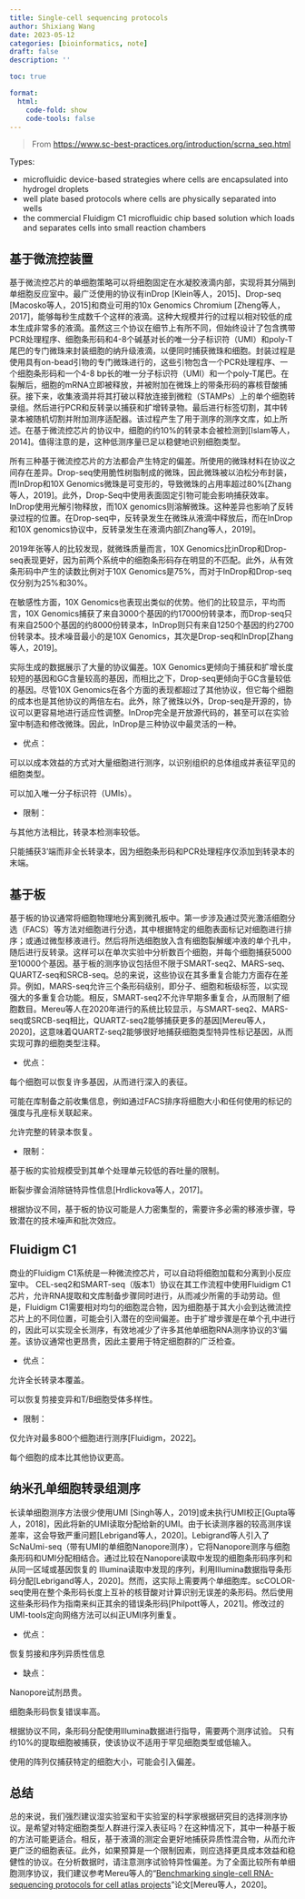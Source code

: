 ```yaml
---
title: Single-cell sequencing protocols
author: Shixiang Wang
date: 2023-05-12
categories: [bioinformatics, note]
draft: false
description: ''

toc: true

format:
  html:
    code-fold: show
    code-tools: false
---
```


> From <https://www.sc-best-practices.org/introduction/scrna_seq.html>

Types:

- microfluidic device-based strategies where cells are encapsulated into hydrogel droplets
- well plate based protocols where cells are physically separated into wells
- the commercial Fluidigm C1 microfluidic chip based solution which loads and separates cells into small reaction chambers

## 基于微流控装置

基于微流控芯片的单细胞策略可以将细胞固定在水凝胶液滴内部，实现将其分隔到单细胞反应室中。最广泛使用的协议有inDrop [Klein等人，2015]、Drop-seq [Macosko等人，2015]和商业可用的10x Genomics Chromium [Zheng等人，2017]，能够每秒生成数千个这样的液滴。这种大规模并行的过程以相对较低的成本生成非常多的液滴。虽然这三个协议在细节上有所不同，但始终设计了包含携带PCR处理程序、细胞条形码和4-8个碱基对长的唯一分子标识符（UMI）和poly-T尾巴的专门微珠来封装细胞的纳升级液滴，以便同时捕获微珠和细胞。封装过程是使用具有on-bead引物的专门微珠进行的，这些引物包含一个PCR处理程序、一个细胞条形码和一个4-8 bp长的唯一分子标识符（UMI）和一个poly-T尾巴。在裂解后，细胞的mRNA立即被释放，并被附加在微珠上的带条形码的寡核苷酸捕获。接下来，收集液滴并将其打破以释放连接到微粒（STAMPs）上的单个细胞转录组。然后进行PCR和反转录以捕获和扩增转录物。最后进行标签切割，其中转录本被随机切割并附加测序适配器。该过程产生了用于测序的测序文库，如上所述。在基于微流控芯片的协议中，细胞的约10%的转录本会被检测到[Islam等人，2014]。值得注意的是，这种低测序量已足以稳健地识别细胞类型。

所有三种基于微流控芯片的方法都会产生特定的偏差。所使用的微珠材料在协议之间存在差异。Drop-seq使用脆性树脂制成的微珠，因此微珠被以泊松分布封装，而InDrop和10X Genomics微珠是可变形的，导致微珠的占用率超过80%[Zhang等人，2019]。此外，Drop-Seq中使用表面固定引物可能会影响捕获效率。InDrop使用光解引物释放，而10X genomics则溶解微珠。这种差异也影响了反转录过程的位置。在Drop-seq中，反转录发生在微珠从液滴中释放后，而在InDrop和10X genomics协议中，反转录发生在液滴内部[Zhang等人，2019]。

2019年张等人的比较发现，就微珠质量而言，10X Genomics比inDrop和Drop-seq表现更好，因为前两个系统中的细胞条形码存在明显的不匹配。此外，从有效条形码中产生的读数比例对于10X Genomics是75%，而对于InDrop和Drop-seq仅分别为25%和30%。

在敏感性方面，10X Genomics也表现出类似的优势。他们的比较显示，平均而言，10X Genomics捕获了来自3000个基因的约17000份转录本，而Drop-seq只有来自2500个基因的约8000份转录本，InDrop则只有来自1250个基因的约2700份转录本。技术噪音最小的是10X Genomics，其次是Drop-seq和InDrop[Zhang等人，2019]。

实际生成的数据展示了大量的协议偏差。10X Genomics更倾向于捕获和扩增长度较短的基因和GC含量较高的基因，而相比之下，Drop-seq更倾向于GC含量较低的基因。尽管10X Genomics在各个方面的表现都超过了其他协议，但它每个细胞的成本也是其他协议的两倍左右。此外，除了微珠以外，Drop-seq是开源的，协议可以更容易地进行适应性调整。InDrop完全是开放源代码的，甚至可以在实验室中制造和修改微珠。因此，InDrop是三种协议中最灵活的一种。

- 优点：

可以以成本效益的方式对大量细胞进行测序，以识别组织的总体组成并表征罕见的细胞类型。

可以加入唯一分子标识符（UMIs）。

- 限制：

与其他方法相比，转录本检测率较低。

只能捕获3’端而非全长转录本，因为细胞条形码和PCR处理程序仅添加到转录本的末端。

## 基于板

基于板的协议通常将细胞物理地分离到微孔板中。第一步涉及通过荧光激活细胞分选（FACS）等方法对细胞进行分选，其中根据特定的细胞表面标记对细胞进行排序；或通过微型移液进行。然后将所选细胞放入含有细胞裂解缓冲液的单个孔中，随后进行反转录。这样可以在单次实验中分析数百个细胞，并每个细胞捕获5000至10000个基因。基于板的测序协议包括但不限于SMART-seq2、MARS-seq、QUARTZ-seq和SRCB-seq。总的来说，这些协议在其多重复合能力方面存在差异。例如，MARS-seq允许三个条形码级别，即分子、细胞和板级标签，以实现强大的多重复合功能。相反，SMART-seq2不允许早期多重复合，从而限制了细胞数目。Mereu等人在2020年进行的系统比较显示，与SMART-seq2、MARS-seq或SRCB-seq相比，QUARTZ-seq2能够捕获更多的基因[Mereu等人，2020]，这意味着QUARTZ-seq2能够很好地捕获细胞类型特异性标记基因，从而实现可靠的细胞类型注释。

- 优点：

每个细胞可以恢复许多基因，从而进行深入的表征。

可能在库制备之前收集信息，例如通过FACS排序将细胞大小和任何使用的标记的强度与孔座标关联起来。

允许完整的转录本恢复。

- 限制：

基于板的实验规模受到其单个处理单元较低的吞吐量的限制。

断裂步骤会消除链特异性信息[Hrdlickova等人，2017]。

根据协议不同，基于板的协议可能是人力密集型的，需要许多必需的移液步骤，导致潜在的技术噪声和批次效应。

## Fluidigm C1

商业的Fluidigm C1系统是一种微流控芯片，可以自动将细胞加载和分离到小反应室中。 CEL-seq2和SMART-seq（版本1）协议在其工作流程中使用Fluidigm C1芯片，允许RNA提取和文库制备步骤同时进行，从而减少所需的手动劳动。但是，Fluidigm C1需要相对均匀的细胞混合物，因为细胞基于其大小会到达微流控芯片上的不同位置，可能会引入潜在的空间偏差。由于扩增步骤是在单个孔中进行的，因此可以实现全长测序，有效地减少了许多其他单细胞RNA测序协议的3’偏差。该协议通常也更昂贵，因此主要用于特定细胞群的广泛检查。

- 优点：

允许全长转录本覆盖。

可以恢复剪接变异和T/B细胞受体多样性。

- 限制：

仅允许对最多800个细胞进行测序[Fluidigm，2022]。

每个细胞的成本比其他协议更高。

## 纳米孔单细胞转录组测序

长读单细胞测序方法很少使用UMI [Singh等人，2019]或未执行UMI校正[Gupta等人，2018]，因此将新的UMI读取分配给新的UMI。由于长读测序器的较高测序误差率，这会导致严重问题[Lebrigand等人，2020]。Lebigrand等人引入了ScNaUmi-seq（带有UMI的单细胞Nanopore测序），它将Nanopore测序与细胞条形码和UMI分配相结合。通过比较在Nanopore读取中发现的细胞条形码序列和从同一区域或基因恢复的 Illumina读取中发现的序列，利用Illumina数据指导条形码分配[Lebrigand等人，2020]。然而，这实际上需要两个单细胞库。scCOLOR-seq使用在整个条形码长度上互补的核苷酸对计算识别无误差的条形码。然后使用这些条形码作为指南来纠正其余的错误条形码[Philpott等人，2021]。修改过的UMI-tools定向网络方法可以纠正UMI序列重复。

- 优点：

恢复剪接和序列异质性信息

- 缺点：

Nanopore试剂昂贵。

细胞条形码恢复错误率高。

根据协议不同，条形码分配使用Illumina数据进行指导，需要两个测序试验。
只有约10%的提取细胞被捕获，使该协议不适用于罕见细胞类型或低输入。

使用的阵列仅捕获特定的细胞大小，可能会引入偏差。

## 总结

总的来说，我们强烈建议湿实验室和干实验室的科学家根据研究目的选择测序协议。是希望对特定细胞类型人群进行深入表征吗？在这种情况下，其中一种基于板的方法可能更适合。相反，基于液滴的测定会更好地捕获异质性混合物，从而允许更广泛的细胞表征。此外，如果预算是一个限制因素，则应选择更具成本效益和稳健性的协议。在分析数据时，请注意测序试验特异性偏差。为了全面比较所有单细胞测序协议，我们建议参考Mereu等人的“[Benchmarking single-cell RNA-sequencing protocols for cell atlas projects](https://www.nature.com/articles/s41587-020-0469-4)”论文[Mereu等人，2020]。
